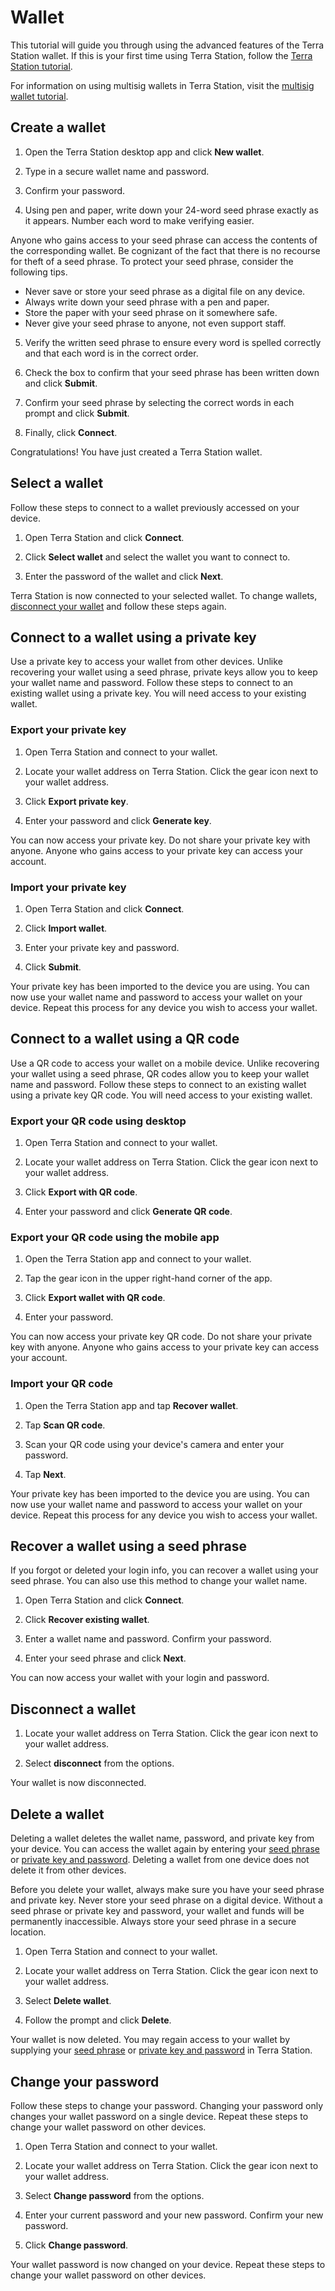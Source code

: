 
# Wallet 

This tutorial will guide you through using the advanced features of the Terra Station wallet. If this is your first time using Terra Station, follow the [Terra Station tutorial](Download/terra-station-desktop.mdx).

For information on using multisig wallets in Terra Station, visit the [multisig wallet tutorial](./multisig.mdx).

## Create a wallet

1. Open the Terra Station desktop app and click **New wallet**.

2. Type in a secure wallet name and password.

3. Confirm your password.

4. Using pen and paper, write down your 24-word seed phrase exactly as it appears. Number each word to make verifying easier.

<Admonition type="danger" title="Protect your seed phrase">

Anyone who gains access to your seed phrase can access the contents of the corresponding wallet. Be cognizant of the fact that there is no recourse for theft of a seed phrase. To protect your seed phrase, consider the following tips.

- Never save or store your seed phrase as a digital file on any device.
- Always write down your seed phrase with a pen and paper.
- Store the paper with your seed phrase on it somewhere safe.
- Never give your seed phrase to anyone, not even support staff.

</Admonition>


5. Verify the written seed phrase to ensure every word is spelled correctly and that each word is in the correct order.

6. Check the box to confirm that your seed phrase has been written down and click **Submit**.

7. Confirm your seed phrase by selecting the correct words in each prompt and click **Submit**.

8. Finally, click **Connect**.

Congratulations! You have just created a Terra Station wallet.

## Select a wallet

Follow these steps to connect to a wallet previously accessed on your device.

1. Open Terra Station and click **Connect**.

2. Click **Select wallet** and select the wallet you want to connect to.

3. Enter the password of the wallet and click **Next**.

Terra Station is now connected to your selected wallet. To change wallets, [disconnect your wallet](#disconnect-a-wallet) and follow these steps again.

## Connect to a wallet using a private key

Use a private key to access your wallet from other devices. Unlike recovering your wallet using a seed phrase, private keys allow you to keep your wallet name and password. Follow these steps to connect to an existing wallet using a private key. You will need access to your existing wallet.

### Export your private key

1. Open Terra Station and connect to your wallet.

2. Locate your wallet address on Terra Station. Click the gear icon next to your wallet address.

3. Click **Export private key**.

4. Enter your password and click **Generate key**.

You can now access your private key. Do not share your private key with anyone. Anyone who gains access to your private key can access your account.

### Import your private key

1. Open Terra Station and click **Connect**.

2. Click **Import wallet**.

3. Enter your private key and password.

4. Click **Submit**.

Your private key has been imported to the device you are using. You can now use your wallet name and password to access your wallet on your device. Repeat this process for any device you wish to access your wallet.

## Connect to a wallet using a QR code

Use a QR code to access your wallet on a mobile device. Unlike recovering your wallet using a seed phrase, QR codes allow you to keep your wallet name and password. Follow these steps to connect to an existing wallet using a private key QR code. You will need access to your existing wallet.

### Export your QR code using desktop

1. Open Terra Station and connect to your wallet.

2. Locate your wallet address on Terra Station. Click the gear icon next to your wallet address.

3. Click **Export with QR code**.

4. Enter your password and click **Generate QR code**.

### Export your QR code using the mobile app

1. Open the Terra Station app and connect to your wallet.

2. Tap the gear icon in the upper right-hand corner of the app.

3. Click **Export wallet with QR code**.

4. Enter your password.

You can now access your private key QR code. Do not share your private key with anyone. Anyone who gains access to your private key can access your account.

### Import your QR code

1. Open the Terra Station app and tap **Recover wallet**.

2. Tap **Scan QR code**.

3. Scan your QR code using your device's camera and enter your password.

4. Tap **Next**.

Your private key has been imported to the device you are using. You can now use your wallet name and password to access your wallet on your device. Repeat this process for any device you wish to access your wallet.

## Recover a wallet using a seed phrase

If you forgot or deleted your login info, you can recover a wallet using your seed phrase. You can also use this method to change your wallet name.

1. Open Terra Station and click **Connect**.

2. Click **Recover existing wallet**.

3. Enter a wallet name and password. Confirm your password.

4. Enter your seed phrase and click **Next**.

You can now access your wallet with your login and password.

## Disconnect a wallet

1. Locate your wallet address on Terra Station. Click the gear icon next to your wallet address.

2. Select **disconnect** from the options.

Your wallet is now disconnected.

## Delete a wallet

Deleting a wallet deletes the wallet name, password, and private key from your device. You can access the wallet again by entering your [seed phrase](#recover-a-wallet-using-a-seed-phrase) or [private key and password](#connect-to-a-wallet-using-a-private-key). Deleting a wallet from one device does not delete it from other devices.

<Admonition type="danger" title="Write down your seed phrase">

Before you delete your wallet, always make sure you have your seed phrase and private key. Never store your seed phrase on a digital device. Without a seed phrase or private key and password, your wallet and funds will be permanently inaccessible. Always store your seed phrase in a secure location.

</Admonition>

1. Open Terra Station and connect to your wallet.

2. Locate your wallet address on Terra Station. Click the gear icon next to your wallet address.

3. Select **Delete wallet**.

4. Follow the prompt and click **Delete**.

Your wallet is now deleted. You may regain access to your wallet by supplying your [seed phrase](#recover-a-wallet-using-a-seed-phrase) or [private key and password](#connect-to-a-wallet-using-a-private-key) in Terra Station.

## Change your password

Follow these steps to change your password. Changing your password only changes your wallet password on a single device. Repeat these steps to change your wallet password on other devices.

1. Open Terra Station and connect to your wallet.

2. Locate your wallet address on Terra Station. Click the gear icon next to your wallet address.

3. Select **Change password** from the options.

4. Enter your current password and your new password. Confirm your new password.

5. Click **Change password**.

Your wallet password is now changed on your device. Repeat these steps to change your wallet password on other devices.
